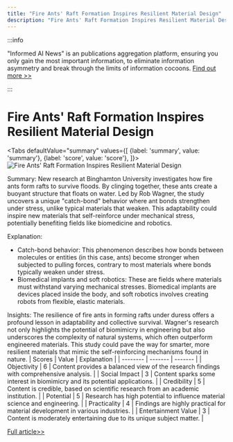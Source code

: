 ```yaml
---
title: "Fire Ants' Raft Formation Inspires Resilient Material Design"
description: "Fire Ants' Raft Formation Inspires Resilient Material Design"
---
```



:::info

"Informed AI News" is an publications aggregation platform, ensuring you only gain the most important information, to eliminate information asymmetry and break through the limits of information cocoons.  [Find out more >>](/docs/guides)

:::

# Fire Ants' Raft Formation Inspires Resilient Material Design


<Tabs
	defaultValue="summary"
	values={[
	{label: 'summary', value: 'summary'},
	{label: 'score', value: 'score'},
]}>
<TabItem value="summary">
<img
  src="https://image.informedainews.com/2024/06/10/Ar-otG-1717983379-0.jpg"
  alt="Fire Ants' Raft Formation Inspires Resilient Material Design"
/>



Summary:
New research at Binghamton University investigates how fire ants form rafts to survive floods. By clinging together, these ants create a buoyant structure that floats on water. Led by Rob Wagner, the study uncovers a unique "catch-bond" behavior where ant bonds strengthen under stress, unlike typical materials that weaken. This adaptability could inspire new materials that self-reinforce under mechanical stress, potentially benefiting fields like biomedicine and robotics.

Explanation:
- Catch-bond behavior: This phenomenon describes how bonds between molecules or entities (in this case, ants) become stronger when subjected to pulling forces, contrary to most materials where bonds typically weaken under stress.
- Biomedical implants and soft robotics: These are fields where materials must withstand varying mechanical stresses. Biomedical implants are devices placed inside the body, and soft robotics involves creating robots from flexible, elastic materials.

Insights:
The resilience of fire ants in forming rafts under duress offers a profound lesson in adaptability and collective survival. Wagner's research not only highlights the potential of biomimicry in engineering but also underscores the complexity of natural systems, which often outperform engineered materials. This study could pave the way for smarter, more resilient materials that mimic the self-reinforcing mechanisms found in nature.
</TabItem>
<TabItem value="score">
	| Scores     | Value   | Explanation |
	| -------- | ------- | ------- |
	| Objectivity  | 6    | Content provides a balanced view of the research findings with comprehensive analysis.    |
	| Social Impact | 3     | Content sparks some interest in biomimicry and its potential applications.    |
	| Credibility    | 5    | Content is credible, based on scientific research from an academic institution.    |
	| Potential    | 5    | Research has high potential to influence material science and engineering.    |
	| Practicality    | 4    | Findings are highly practical for material development in various industries.    |
	| Entertainment Value    | 3    | Content is moderately entertaining due to its unique subject matter.    |
</TabItem>
</Tabs>

[Full article>>](https://www.cnbeta.com.tw/articles/science/1434111.htm)
